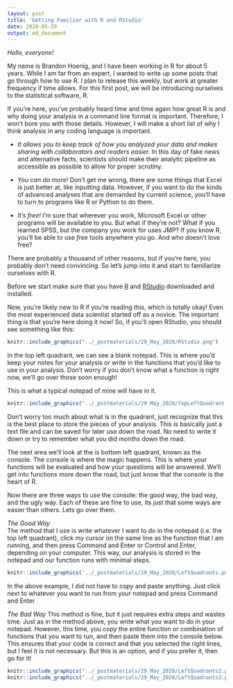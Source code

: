 ```yaml
---
layout: post
title: 'Getting Familiar with R and RStudio'
date: 2020-05-29
output: md_document
---
```


*Hello, everyone!*  

My name is Brandon Hoenig, and I have been working in R for about 5 years.  While I am far from an expert, I wanted to write up some posts that go through how to use R.  I plan to release this weekly, but work at greater frequency if time allows.  For this first post, we will be introducing ourselves to the statistical software, R.  

If you're here, you've probably heard time and time again how great R is and why doing your analysis in a command line format is important.  Therefore, I won't bore you with those details.  However, I will make a short list of why I think analysis in any coding language is important. 

* _It allows you to keep track of how you analyzed your data and makes sharing with collaborators and readers easier._  In this day of fake news and alternative facts, scientists should make their analytic pipeline as accessible as possible to allow for proper scrutiny. 

* _You can do more!_  Don't get me wrong, there are some things that Excel is just better at, like inputting data.  However, if you want to do the kinds of advanced analyses that are demanded by current science, you'll have to turn to programs like R or Python to do them.  

* _It's free!_  I'm sure that wherever you work, Microsoft Excel or other programs will be available to you.  But what if they're not?  What if you learned SPSS, but the company you work for uses JMP?  If you know R, you'll be able to use _free_ tools anywhere you go.  And who doesn't love free?

There are probably a thousand of other reasons, but if you're here, you probably don't need convincing.  So let's jump into it and start to familiarize ourselves with R. 

Before we start make sure that you have [R](http://lib.stat.cmu.edu/R/CRAN/) and [RStudio](https://rstudio.com/products/rstudio/download/#download) downloaded and installed. 

Now, you're likely new to R if you're reading this, which is totally okay!  Even the most experienced data scientist started off as a novice. The important thing is that you're here doing it now!  So, if you'll open RStudio, you should see something like this: 

```r
knitr::include_graphics("../_postmaterials/29_May_2020/RStudio.png")
```

In the top left quadrant, we can see a blank notepad.  This is where you'd keep your notes for your analysis or write in the functions that you'd like to use in your analysis.  Don't worry if you don't know what a function is right now, we'll go over those soon enough!  

This is what a typical notepad of mine will have in it. 

```r
knitr::include_graphics("../_postmaterials/29_May_2020/TopLeftQuadrant.png")
```

Don't worry too much about what is in the quadrant, just recognize that this is the best place to store the pieces of your analysis.  This is basically just a text file and can be saved for later use down the road.  No need to write it down or try to remember what you did months down the road. 

The next area we'll look at the is bottom left quadrant, known as the console.  The console is where the magic happens.  This is where your functions will be evaluated and how your questions will be answered. We'll get into functions more down the road, but just know that the console is the heart of R.  

Now there are three ways to use the console: the good way, the bad way, and the ugly way.  Each of these are fine to use, its just that some ways are easier than others. Lets go over them. 

_The Good Way_  
The method that I use is write whatever I want to do in the notepad (i.e. the top left quadrant), click my cursor on the same line as the function that I am running, and then press Command and Enter or Control and Enter, depending on your computer. This way, our analysis is stored in the notepad and our function runs with minimal steps. 

```r
knitr::include_graphics('../_postmaterials/29_May_2020/LeftQuadrants.png')
```


In the above example, I did not have to copy and paste anything.  Just click next to whatever you want to run from your notepad and press Command and Enter


_The Bad Way_
This method is fine, but it just requires extra steps and wastes time.  Just as in the method above, you write what you want to do in your notepad. However, this time, you copy the entire function or combination of functions that you want to run, and then paste them into the console below. This ensures that your code is correct and that you selected the right lines, but I feel it is not necessary.  But this is an option, and if you prefer it, then go for it!

```r
knitr::include_graphics("../_postmaterials/29_May_2020/LeftQuadrants2.png")
knitr::include_graphics("../_postmaterials/29_May_2020/LeftQuadrants3.png")
```





